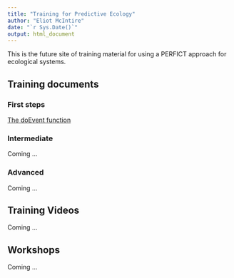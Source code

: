```yaml
---
title: "Training for Predictive Ecology"
author: "Eliot McIntire"
date: "`r Sys.Date()`"
output: html_document
---
```


This is the future site of training material for using a PERFICT approach for ecological systems.

## Training documents

### First steps

[The doEvent function](Tutorials/doEvent.html)

### Intermediate

Coming ...

### Advanced


Coming ... 

## Training Videos

Coming ...


## Workshops

Coming ...
